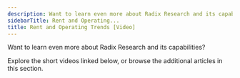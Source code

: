 ```yaml
---
description: Want to learn even more about Radix Research and its capabilities?
sidebarTitle: Rent and Operating...
title: Rent and Operating Trends [Video]
---
```


Want to learn even more about Radix Research and its capabilities?


Explore the short videos linked below, or browse the additional articles in this section. 


<Steps>
  <Step title="[Snapshot and Trends](kb://article/zendesk:radix:10741999461517)">
  </Step>
  <Step title="[Employment](kb://article/zendesk:radix:16518346159117) & [Housing Affordability](kb://article/zendesk:radix:16513190010893)">
  </Step>
  <Step title="[Construction Pipeline](kb://article/zendesk:radix:10742027560845)">
  </Step>
  <Step title="[Rent & Operating Trends Report](kb://article/zendesk:radix:10742125736589)">
  </Step>
</Steps>
